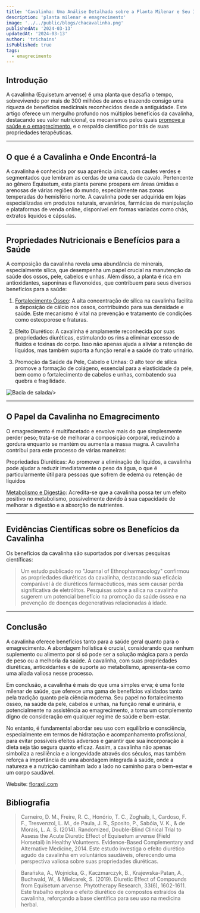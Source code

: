 ```yaml
---
title: 'Cavalinha: Uma Análise Detalhada sobre a Planta Milenar e Seu Impacto na Saúde e no Emagrecimento'
description: 'planta milenar e emagrecimento'
image: '../../public/blogs/chacavalinha.png'
publishedAt: '2024-03-13'
updatedAt: '2024-03-13'
author: 'trichains'
isPublished: true
tags:
  - emagrecimento
---   
```


## Introdução

A cavalinha (Equisetum arvense) é uma planta que desafia o tempo, sobrevivendo por mais de 300 milhões de anos e trazendo consigo uma riqueza de benefícios medicinais reconhecidos desde a antiguidade. Este artigo oferece um mergulho profundo nos múltiplos benefícios da cavalinha, destacando seu valor nutricional, os mecanismos pelos quais [promove a saúde e o emagrecimento](https://floraxil.com), e o respaldo científico por trás de suas propriedades terapêuticas.

---

## O que é a Cavalinha e Onde Encontrá-la

 A cavalinha é conhecida por sua aparência única, com caules verdes e segmentados que lembram as cerdas de uma cauda de cavalo. Pertencente ao gênero Equisetum, esta planta perene prospera em áreas úmidas e arenosas de várias regiões do mundo, especialmente nas zonas temperadas do hemisfério norte. A cavalinha pode ser adquirida em lojas especializadas em produtos naturais, ervanários, farmácias de manipulação e plataformas de venda online, disponível em formas variadas como chás, extratos líquidos e cápsulas.

---

## Propriedades Nutricionais e Benefícios para a Saúde

 A composição da cavalinha revela uma abundância de minerais, especialmente sílica, que desempenha um papel crucial na manutenção da saúde dos ossos, pele, cabelos e unhas. Além disso, a planta é rica em antioxidantes, saponinas e flavonoides, que contribuem para seus diversos benefícios para a saúde:

 1. [Fortalecimento Ósseo](https://www.drfaustofernandes.com.br/post/a-importancia-dos-exercicios-fisicos-para-o-fortalecimento-osseo/101): A alta concentração de sílica na cavalinha facilita a deposição de cálcio nos ossos, contribuindo para sua densidade e saúde. Este mecanismo é vital na prevenção e tratamento de condições como osteoporose e fraturas.

 2. Efeito Diurético: A cavalinha é amplamente reconhecida por suas propriedades diuréticas, estimulando os rins a eliminar excesso de fluidos e toxinas do corpo. Isso não apenas ajuda a aliviar a retenção de líquidos, mas também suporta a função renal e a saúde do trato urinário. 

 3. Promoção da Saúde da Pele, Cabelo e Unhas: O alto teor de sílica promove a formação de colágeno, essencial para a elasticidade da pele, bem como o fortalecimento de cabelos e unhas, combatendo sua quebra e fragilidade.


<div style={{ display: 'flex', justifyContent: 'center' }}>
  <Image
    src="/blog/blogs/cavalinha.png"
    width={400}
    height={404}
    alt="Bacia de salada"
    
  />
</div>

---

## O Papel da Cavalinha no Emagrecimento

O emagrecimento é multifacetado e envolve mais do que simplesmente perder peso; trata-se de melhorar a composição corporal, reduzindo a gordura enquanto se mantém ou aumenta a massa magra. A cavalinha contribui para este processo de várias maneiras:

Propriedades Diuréticas: Ao promover a eliminação de líquidos, a cavalinha pode ajudar a reduzir imediatamente o peso da água, o que é particularmente útil para pessoas que sofrem de edema ou retenção de líquidos

[Metabolismo e Digestão](https://pharmasix.com.br/blog/blogs/equilibrando-o-metabolismo): Acredita-se que a cavalinha possa ter um efeito positivo no metabolismo, possivelmente devido à sua capacidade de melhorar a digestão e a absorção de nutrientes.

---

## Evidências Científicas sobre os Benefícios da Cavalinha


Os benefícios da cavalinha são suportados por diversas pesquisas científicas:

> Um estudo publicado no "Journal of Ethnopharmacology" confirmou as propriedades diuréticas da cavalinha, destacando sua eficácia comparável à de diuréticos farmacêuticos, mas sem causar perda significativa de eletrólitos.
Pesquisas sobre a sílica na cavalinha sugerem um potencial benefício na promoção da saúde óssea e na prevenção de doenças degenerativas relacionadas à idade.

---

## Conclusão

A cavalinha oferece benefícios tanto para a saúde geral quanto para o emagrecimento. A abordagem holística é crucial, considerando que nenhum suplemento ou alimento por si só pode ser a solução mágica para a perda de peso ou a melhoria da saúde. A cavalinha, com suas propriedades diuréticas, antioxidantes e de suporte ao metabolismo, apresenta-se como uma aliada valiosa nesse processo.

Em conclusão, a cavalinha é mais do que uma simples erva; é uma fonte milenar de saúde, que oferece uma gama de benefícios validados tanto pela tradição quanto pela ciência moderna. Seu papel no fortalecimento ósseo, na saúde da pele, cabelos e unhas, na função renal e urinária, e potencialmente na assistência ao emagrecimento, a torna um complemento digno de consideração em qualquer regime de saúde e bem-estar.

No entanto, é fundamental abordar seu uso com equilíbrio e consciência, especialmente em termos de hidratação e acompanhamento profissional, para evitar possíveis efeitos adversos e garantir que sua incorporação à dieta seja tão segura quanto eficaz. Assim, a cavalinha não apenas simboliza a resiliência e a longevidade através dos séculos, mas também reforça a importância de uma abordagem integrada à saúde, onde a natureza e a nutrição caminham lado a lado no caminho para o bem-estar e um corpo saudável.

Website: [floraxil.com](https://floraxil.com)

## Bibliografia

> Carneiro, D. M., Freire, R. C., Honório, T. C., Zoghaib, I., Cardoso, F. F., Tresvenzol, L. M., de Paula, J. R., Sposito, P., Sabóia, V. K., & de Morais, L. A. S. (2014). Randomized, Double-Blind Clinical Trial to Assess the Acute Diuretic Effect of Equisetum arvense (Field Horsetail) in Healthy Volunteers. Evidence-Based Complementary and Alternative Medicine, 2014. Este estudo investiga o efeito diurético agudo da cavalinha em voluntários saudáveis, oferecendo uma perspectiva valiosa sobre suas propriedades diuréticas.

> Barańska, A., Wojnicka, G., Kaczmarczyk, B., Krajewska-Patan, A., Buchwald, W., & Mielcarek, S. (2019). Diuretic Effect of Compounds from Equisetum arvense. Phytotherapy Research, 33(6), 1602-1611. Este trabalho explora o efeito diurético de compostos extraídos da cavalinha, reforçando a base científica para seu uso na medicina herbal.
